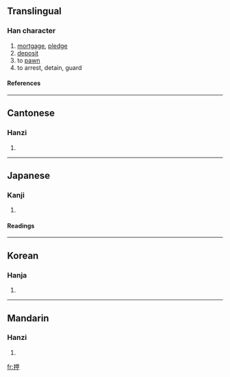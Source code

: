 ==Translingual==
===Han character===
{{Han char|rn=64|rad=手|as=05|sn=8|four=5605<sub>0</sub>|canj=手田中 (QWL)}}
# [[mortgage]], [[pledge]]
# [[deposit]]
# to [[pawn]]
# to arrest, detain, guard
====References====
{{Han ref|kx=0424.070|dkj=11929|dj=0772.030|hdz=31851.080|uh=62BC|ud=25276|bh=A9E3|bd=43491}}
----
==Cantonese==
===Hanzi===
{{yue-hanzi|jyut=|y=aap3, aat3}}
# {{defn|Cantonese}}
----
==Japanese==
===Kanji===
{{ja-kanji|grade=|rs=手05}}
# {{defn|Japanese}} 
====Readings====
{{ja-readings|on=[[おう]] (ō)|kun=[[おす]] (osu), [[おさえる]] (osaeru), [[おし]] (oshi)}}
----
==Korean==
===Hanja===
{{ko-hanja|hangeul=[[압]], [[갑]]|eumhun=|rv=ap, gap|mr=ap, kap|y=ap, kap}}
# {{defn|Korean}}
----
==Mandarin==
===Hanzi===
{{cmn-hanzi|pin=[[xiá]] (xia2), [[yā]] (ya1)|wg=hsia<sup>2</sup>, ya<sup>1</sup>}}
# {{defn|Mandarin}}

[[fr:押]]
